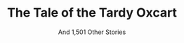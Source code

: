 ---
title: "The Tale of the Tardy Oxcart"
subtitle: "And 1,501 Other Stories"
creator: "Charles R. Swindoll"
categories: ["books"]
featuredImage: "../src/assets/images/item/books/DSC02877-5.png"
views: ["../src/assets/images/item/books/DSC02877-5.png"]
nextItem: []
---